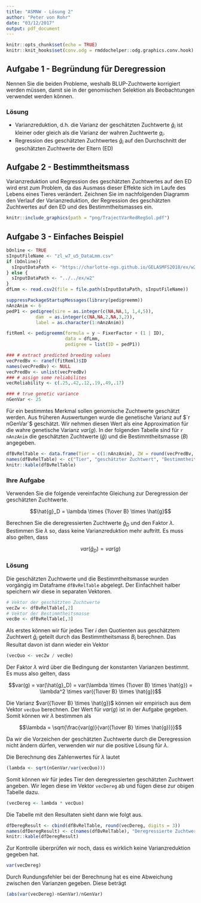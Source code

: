 ```yaml
---
title: "ASMNW - Lösung 2"
author: "Peter von Rohr"
date: "03/12/2017"
output: pdf_document
---
```


```r
knitr::opts_chunk$set(echo = TRUE)
knitr::knit_hooks$set(conv.odg = rmddochelper::odg.graphics.conv.hook)
```

## Aufgabe 1 - Begründung für Deregression
Nennen Sie die beiden Probleme, weshalb BLUP-Zuchtwerte korrigiert werden müssen, damit sie in der genomischen Selektion als Beobachtungen verwendet werden können.

### Lösung
- Varianzreduktion, d.h. die Varianz der geschätzten Zuchtwerte $\hat{g}_i$ ist kleiner oder gleich als die Varianz der wahren Zuchtwerte $g_i$.
- Regression des geschätzten Zuchtwertes $\hat{g}_i$ auf den Durchschnitt der geschätzten Zuchtwerte der Eltern (ED)


## Aufgabe 2 - Bestimmtheitsmass
Varianzreduktion und Regression des geschätzten Zuchtwertes auf den ED wird erst zum Problem, da das Ausmass dieser Effekte sich im Laufe des Lebens eines Tieres verändert. Zeichnen Sie im nachfolgenden Diagramm den Verlauf der Varianzreduktion, der Regression des geschätzten Zuchtwertes auf den ED und des Bestimmtheitsmasses ein.

```r
knitr::include_graphics(path = "png/TrajectVarRedRegSol.pdf")
```


## Aufgabe 3 - Einfaches Beispiel
```r
bOnline <- TRUE
sInputFileName <- "zl_w7_u5_DataLmm.csv"
if (bOnline){
  sInputDataPath <- "https://charlotte-ngs.github.io/GELASMFS2018/ex/w2"
} else {
  sInputDataPath <- "../../ex/w2"
}
dfLmm <- read.csv2(file = file.path(sInputDataPath, sInputFileName))

suppressPackageStartupMessages(library(pedigreemm)) 
nAnzAnim <- 6
pedP1 <- pedigree(sire = as.integer(c(NA,NA,1, 1,4,5)),
           dam  = as.integer(c(NA,NA,2,NA,3,2)),
           label = as.character(1:nAnzAnim))

fitReml <- pedigreemm(formula = y ~ FixerFactor + (1 | ID),
                      data = dfLmm,
                      pedigree = list(ID = pedP1))

### # extract predicted breeding values
vecPredBv <- ranef(fitReml)$ID
names(vecPredBv) <- NULL
vecPredBv <- unlist(vecPredBv)
### # assign some reliabilites
vecReliability <- c(.25,.42,.12,.19,.49,.17)

### # true genetic variance
nGenVar <- 25
```

Für ein bestimmtes Merkmal sollen genomische Zuchtwerte geschätzt werden. Aus früheren Auswertungen wurde die genetische Varianz auf $`r nGenVar`$  geschätzt. Wir nehmen diesen Wert als eine Approximation für die wahre genetische Varianz $var(g)$. In der folgenden Tabelle sind für `r nAnzAnim` die geschätzten Zuchtwerte ($\hat{g}$) und die Bestimmtheitsmasse ($B$) angegeben. 

```r
dfBvRelTable <- data.frame(Tier = c(1:nAnzAnim), ZW = round(vecPredBv, digits = 3), Rel = vecReliability, stringsAsFactors = FALSE)
names(dfBvRelTable) <- c("Tier", "geschätzter Zuchtwert", "Bestimmtheitsmass")
knitr::kable(dfBvRelTable)
```

### Ihre Aufgabe
Verwenden Sie die folgende vereinfachte Gleichung zur Deregression der geschätzten Zuchtwerte.

$$\hat{g}_D = \lambda \times {1\over B} \times \hat{g}$$

Berechnen Sie die deregressierten Zuchtwerte $\hat{g}_D$ und den Faktor $\lambda$. Bestimmen Sie $\lambda$ so, dass keine Varianzreduktion mehr auftritt. Es muss also gelten, dass 

$$var(\hat{g}_D) = var(g)$$

### Lösung
Die geschätzten Zuchtwerte und die Bestimmtheitsmasse wurden vorgängig im Dataframe `dfBvRelTable` abgelegt. Der Einfachheit halber speichern wir diese in separaten Vektoren.

```r
# Vektor der geschätzten Zuchtwerte
vecZw <- dfBvRelTable[,2]
# Vektor der Bestimmtheitsmasse
vecBe <- dfBvRelTable[,3]
```

Als erstes können wir für jedes Tier $i$ den Quotienten aus geschätztem Zuchtwert $\hat{g}_i$ geteilt durch das Bestimmtheitsmass $B_i$ berechnen. Das Resultat davon ist dann wieder ein Vektor

```r
(vecQuo <- vecZw / vecBe)
```

Der Faktor $\lambda$ wird über die Bedingung der konstanten Varianzen bestimmt. Es muss also gelten, dass

$$var(g) = var(\hat{g}_D) = var(\lambda \times {1\over B} \times \hat{g}) = \lambda^2 \times var({1\over B} \times \hat{g})$$

Die Varianz $var({1\over B} \times \hat{g})$ können wir empirisch aus dem Vektor `vecQuo` berechnen. Der Wert für $var(g)$ ist in der Aufgabe gegeben. Somit können wir $\lambda$ bestimmen als 

$$\lambda = \sqrt{\frac{var(g)}{var({1\over B} \times \hat{g})}}$$

Da wir die Vorzeichen der geschätzten Zuchtwerte durch die Deregression nicht ändern dürfen, verwenden wir nur die positive Lösung für $\lambda$. 

Die Berechnung des Zahlenwertes für $\lambda$ lautet

```r
(lambda <- sqrt(nGenVar/var(vecQuo)))
```

Somit können wir für jedes Tier den deregressierten geschätzten Zuchtwert angeben. Wir legen diese im Vektor `vecDereg` ab und fügen diese zur obigen Tabelle dazu.

```r
(vecDereg <- lambda * vecQuo)
```

Die Tabelle mit den Resultaten sieht dann wie folgt aus.

```r
dfDeregResult <- cbind(dfBvRelTable, round(vecDereg, digits = 3))
names(dfDeregResult) <- c(names(dfBvRelTable), "Deregressierte Zuchtwerte")
knitr::kable(dfDeregResult)
```

Zur Kontrolle überprüfen wir noch, dass es wirklich keine Varianzreduktion gegeben hat.

```r
var(vecDereg)
```

Durch Rundungsfehler bei der Berechnung hat es eine Abweichung zwischen den Varianzen gegeben. Diese beträgt

```r
(abs(var(vecDereg)-nGenVar)/nGenVar)
```


